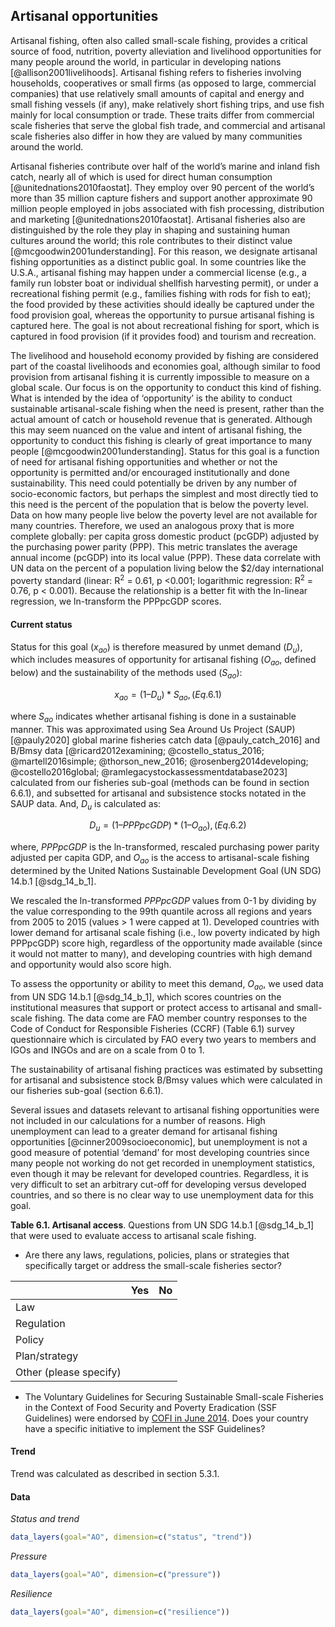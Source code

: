 ## Artisanal opportunities

Artisanal fishing, often also called small-scale fishing, provides a critical source of food, nutrition, poverty alleviation and livelihood opportunities for many people around the world, in particular in developing nations [@allison2001livelihoods]. Artisanal fishing refers to fisheries involving households, cooperatives or small firms (as opposed to large, commercial companies) that use relatively small amounts of capital and energy and small fishing vessels (if any), make relatively short fishing trips, and use fish mainly for local consumption or trade. These traits differ from commercial scale fisheries that serve the global fish trade, and commercial and artisanal scale fisheries also differ in how they are valued by many communities around the world. 

Artisanal fisheries contribute over half of the world’s marine and inland fish catch, nearly all of which is used for direct human consumption [@unitednations2010faostat]. They employ over 90 percent of the world’s more than 35 million capture fishers and support another approximate 90 million people employed in jobs associated with fish processing, distribution and marketing [@unitednations2010faostat]. Artisanal fisheries also are distinguished by the role they play in shaping and sustaining human cultures around the world; this role contributes to their distinct value [@mcgoodwin2001understanding]. For this reason, we designate artisanal fishing opportunities as a distinct public goal. In some countries like the U.S.A., artisanal fishing may happen under a commercial license (e.g., a family run lobster boat or individual shellfish harvesting permit), or under a recreational fishing permit (e.g., families fishing with rods for fish to eat); the food provided by these activities should ideally be captured under the food provision goal, whereas the opportunity to pursue artisanal fishing is captured here. The goal is not about recreational fishing for sport, which is captured in food provision (if it provides food) and tourism and recreation.

The livelihood and household economy provided by fishing are considered part of the coastal livelihoods and economies goal, although similar to food provision from artisanal fishing it is currently impossible to measure on a global scale. Our focus is on the opportunity to conduct this kind of fishing. What is intended by the idea of ‘opportunity’ is the ability to conduct sustainable artisanal-scale fishing when the need is present, rather than the actual amount of catch or household revenue that is generated. Although this may seem nuanced on the value and intent of artisanal fishing, the opportunity to conduct this fishing is clearly of great importance to many people [@mcgoodwin2001understanding]. Status for this goal is a function of need for artisanal fishing opportunities and whether or not the opportunity is permitted and/or encouraged institutionally and done sustainability. This need could potentially be driven by any number of socio-economic factors, but perhaps the simplest and most directly tied to this need is the percent of the population that is below the poverty level. Data on how many people live below the poverty level are not available for many countries. Therefore, we used an analogous proxy that is more complete globally: per capita gross domestic product (pcGDP) adjusted by the purchasing power parity (PPP). This metric translates the average annual income (pcGDP) into its local value (PPP). These data correlate with UN data on the percent of a population living below the $2/day international poverty standard (linear: R^2^ = 0.61, p <0.001; logarithmic regression: R^2^ = 0.76, p < 0.001). Because the relationship is a better fit with the ln-linear regression, we ln-transform the PPPpcGDP scores.

#### Current status

Status for this goal ($x_{ao}$) is therefore measured by unmet demand ($D_u$), which includes measures of opportunity for artisanal fishing ($O_{ao}$, defined below) and the sustainability of the methods used ($S_{ao}$):

$$
x_{ao} = (1 – D_u) * S_{ao}, (Eq. 6.1)
$$

where $S_{ao}$ indicates whether artisanal fishing is done in a sustainable manner. This was approximated using Sea Around Us Project (SAUP) [@pauly2020] global marine fisheries catch data [@pauly_catch_2016] and B/Bmsy data [@ricard2012examining; @costello_status_2016; @martell2016simple; @thorson_new_2016; @rosenberg2014developing; @costello2016global; @ramlegacystockassessmentdatabase2023] calculated from our fisheries sub-goal (methods can be found in section 6.6.1), and subsetted for artisanal and subsistence stocks notated in the SAUP data. And, $D_u$ is calculated as:

$$
D_{u} = (1 – PPPpcGDP) * (1 – O_{ao}), (Eq. 6.2)
$$

where, $PPPpcGDP$ is the ln-transformed, rescaled purchasing power parity adjusted per capita GDP, and $O_{ao}$ is the access to artisanal-scale fishing determined by the United Nations Sustainable Development Goal (UN SDG) 14.b.1 [@sdg_14_b_1]. 

We rescaled the ln-transformed $PPPpcGDP$ values from 0-1 by dividing by the value corresponding to the 99th quantile across all regions and years from 2005 to 2015 (values > 1 were capped at 1). Developed countries with lower demand for artisanal scale fishing (i.e., low poverty indicated by high PPPpcGDP) score high, regardless of the opportunity made available (since it would not matter to many), and developing countries with high demand and opportunity would also score high. 

To assess the opportunity or ability to meet this demand, $O_{ao}$, we used data from UN SDG 14.b.1 [@sdg_14_b_1], which scores countries on the institutional measures that support or protect access to artisanal and small-scale fishing. The data come are FAO member country responses to the Code of Conduct for Responsible Fisheries (CCRF) (Table 6.1) survey questionnaire which is circulated by FAO every two years to members and IGOs and INGOs and are on a scale from 0 to 1. 

The sustainability of artisanal fishing practices was estimated by subsetting for artisanal and subsistence stock B/Bmsy values which were calculated in our fisheries sub-goal (section 6.6.1).

Several issues and datasets relevant to artisanal fishing opportunities were not included in our calculations for a number of reasons. High unemployment can lead to a greater demand for artisanal fishing opportunities [@cinner2009socioeconomic], but unemployment is not a good measure of potential 'demand' for most developing countries since many people not working do not get recorded in unemployment statistics, even though it may be relevant for developed countries. Regardless, it is very difficult to set an arbitrary cut-off for developing versus developed countries, and so there is no clear way to use unemployment data for this goal.


**Table 6.1. Artisanal access**. 
Questions from UN SDG 14.b.1 [@sdg_14_b_1] that were used to evaluate access to artisanal scale fishing.

* Are there any laws, regulations, policies, plans or strategies that specifically target or address the
small-scale fisheries sector? 

|   |  Yes | No  |
|---|---|---|
| Law  |   |   |
| Regulation  |   |   |
| Policy  |   |   |
| Plan/strategy  |   |   |
| Other (please specify)  |   |   |
    
    
* The Voluntary Guidelines for Securing Sustainable Small-scale Fisheries in the Context of Food Security and Poverty Eradication (SSF Guidelines) were endorsed by [COFI in June 2014](https://www.fao.org/3/i4356en/I4356EN.pdf). Does your country have a specific initiative to implement the SSF Guidelines?     

#### Trend
Trend was calculated as described in section  5.3.1. 

#### Data
_Status and trend_

```r
data_layers(goal="AO", dimension=c("status", "trend"))
```

_Pressure_

```r
data_layers(goal="AO", dimension=c("pressure"))
```

_Resilience_

```r
data_layers(goal="AO", dimension=c("resilience"))

```

